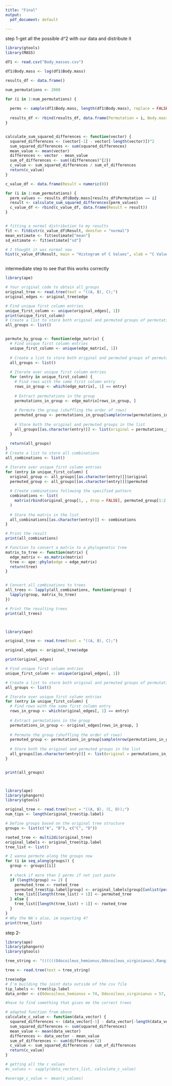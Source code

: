 ```yaml
---
title: "Final"
output:
  pdf_document: default

---
```


step 1-get all the possible d\^2 with our data and distribute it

```r
library(gtools)
library(MASS)

df1 <- read.csv("Body_masses.csv")

df1$Body.mass <- log(df1$Body.mass)

results_df <- data.frame()

num_permutations <- 2000

for (i in 1:num_permutations) {
  
  perms <- sample(df1$Body.mass, length(df1$Body.mass), replace = FALSE)
  
  results_df <- rbind(results_df, data.frame(Permutation = i, Body.mass = perms))
}


calculate_sum_squared_differences <- function(vector) {
  squared_differences <- (vector[-1] - vector[-length(vector)])^2
  sum_squared_differences <- sum(squared_differences)
  mean_value <- mean(vector)
  differences <- vector - mean_value
  sum_of_differences <- sum((differences)^{2})
  c_value <- sum_squared_differences / sum_of_differences
  return(c_value)
}

c_value_df <- data.frame(Result = numeric(0))

for (i in 1:num_permutations) {
  perm_values <- results_df$Body.mass[results_df$Permutation == i]
  result <- calculate_sum_squared_differences(perm_values)
  c_value_df <- rbind(c_value_df, data.frame(Result = result))
}


# fitting a normal distribution to my results
fit <- fitdistr(c_value_df$Result, densfun = "normal")
mean_estimate <- fit$estimate["mean"]
sd_estimate <- fit$estimate["sd"]

# I thought it was normal now 
hist(c_value_df$Result, main = "Histogram of C Values", xlab = "C Values", ylab = "Frequency", col = "lightblue", border = "black")



```

intermediate step to see that this works correctly 

```r
library(ape)

# Your original code to obtain all_groups
original_tree <- read.tree(text = "((A, B), C);")
original_edges <- original_tree$edge

# Find unique first column entries
unique_first_column <- unique(original_edges[, 1])
print(unique_first_column)
# Create a list to store both original and permuted groups of permutations
all_groups <- list()


permute_by_group <- function(edge_matrix) {
  # Find unique first column entries
  unique_first_column <- unique(edge_matrix[, 1])
  
  # Create a list to store both original and permuted groups of permutations
  all_groups <- list()
  
  # Iterate over unique first column entries
  for (entry in unique_first_column) {
    # Find rows with the same first column entry
    rows_in_group <- which(edge_matrix[, 1] == entry)
    
    # Extract permutations in the group
    permutations_in_group <- edge_matrix[rows_in_group, ]
    
    # Permute the group (shuffling the order of rows)
    permuted_group <- permutations_in_group[sample(nrow(permutations_in_group)), ]
    
    # Store both the original and permuted groups in the list
    all_groups[[as.character(entry)]] <- list(original = permutations_in_group, permuted = permuted_group)
  }
  
  return(all_groups)
}
# Create a list to store all combinations
all_combinations <- list()

# Iterate over unique first column entries
for (entry in unique_first_column) {
  original_group <- all_groups[[as.character(entry)]]$original
  permuted_group <- all_groups[[as.character(entry)]]$permuted
  
  # Create combinations following the specified pattern
  combinations <- list(
    matrix(rbind(original_group[1, , drop = FALSE], permuted_group[1:2, , drop = FALSE], original_group[2, , drop = FALSE]), ncol = 2, byrow = TRUE)
  )
  
  # Store the matrix in the list
  all_combinations[[as.character(entry)]] <- combinations
}

# Print the result
print(all_combinations)

```

```r
# Function to convert a matrix to a phylogenetic tree
matrix_to_tree <- function(matrix) {
  edge_matrix <- as.matrix(matrix)
  tree <- ape::phylo(edge = edge_matrix)
  return(tree)
}


# Convert all combinations to trees
all_trees <- lapply(all_combinations, function(group) {
  lapply(group, matrix_to_tree)
})

# Print the resulting trees
print(all_trees)




```



```r

library(ape)

original_tree <- read.tree(text = "((A, B), C);")

original_edges <- original_tree$edge

print(original_edges)

# Find unique first column entries
unique_first_column <- unique(original_edges[, 1])

# Create a list to store both original and permuted groups of permutations
all_groups <- list()

# Iterate over unique first column entries
for (entry in unique_first_column) {
  # Find rows with the same first column entry
  rows_in_group <- which(original_edges[, 1] == entry)
  
  # Extract permutations in the group
  permutations_in_group <- original_edges[rows_in_group, ]
  
  # Permute the group (shuffling the order of rows)
  permuted_group <- permutations_in_group[sample(nrow(permutations_in_group)), ]
  
  # Store both the original and permuted groups in the list
  all_groups[[as.character(entry)]] <- list(original = permutations_in_group, permuted = permuted_group)
}


print(all_groups)




```


```r
library(ape)
library(phangorn)
library(gtools)

original_tree <- read.tree(text = "((A, B), (C, D));")
num_tips <- length(original_tree$tip.label)

# Define groups based on the original tree structure
groups <- list(c("A", "B"), c("C", "D"))

rooted_tree <- multi2di(original_tree)
original_labels <- original_tree$tip.label
tree_list <- list()

# I wanna permute along the groups now
for (i in seq_along(groups)) {
  group <- groups[[i]]
  
  # check if more than 2 perms if not just paste 
  if (length(group) >= 2) {
    permuted_tree <- rooted_tree
    permuted_tree$tip.label[group] <- original_labels[group][unlist(permutations(length(group), 2, group))]
    tree_list[[length(tree_list) + 1]] <- permuted_tree
  } else {
    tree_list[[length(tree_list) + 1]] <- rooted_tree
  }
}
# Why the NA's also, im expecting 4? 
print(tree_list)

```
step 2-


```r
library(ape)
library(phangorn)
library(gtools)

tree_string <- "((((((Odocoileus_hemionus,Odocoileus_virginianus),Rangifer_tarandus),Alces_alces),((Dama_dama,Cervus_canadensis))),Antilocapra_americana));"

tree <- read.tree(text = tree_string)

tree$edge
# I'm building the joint data outside of the csv file
tip_labels <- tree$tip.label
data_order <- c(Odocoileus_hemionus = 74, Odocoileus_virginianus = 57, Rangifer_tarandus = 100, Alces_alces = 384, Dama_dama = 55, Cervus_canadensis = 300, Antilocapra_americana = 50)

#have to find something that gives me the correct trees 

# adapted function from above 
calculate_c_value <- function(data_vector) {
  squared_differences <- (data_vector[-1] - data_vector[-length(data_vector)])^2
  sum_squared_differences <- sum(squared_differences)
  mean_value <- mean(data_vector)
  differences <- data_vector - mean_value
  sum_of_differences <- sum(differences^2)
  c_value <- sum_squared_differences / sum_of_differences
  return(c_value)
}

# getting all the c values 
#c_values <- sapply(data_vectors_list, calculate_c_value)

#average_c_value <- mean(c_values)

```


